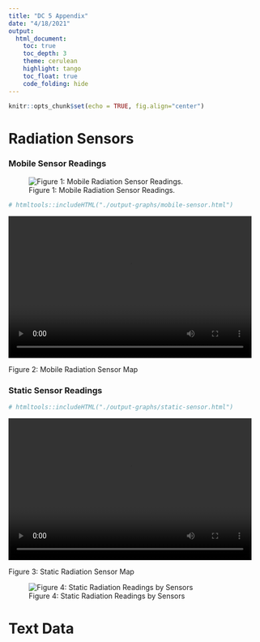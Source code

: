 ```yaml
---
title: "DC 5 Appendix"
date: "4/18/2021"
output:   
  html_document:
    toc: true
    toc_depth: 3
    theme: cerulean
    highlight: tango
    toc_float: true
    code_folding: hide
---
```


```r
knitr::opts_chunk$set(echo = TRUE, fig.align="center")
```

# Radiation Sensors


### Mobile Sensor Readings

![Figure 1: Mobile Radiation Sensor Readings.](./output-graphs/mobile-sensor-all.png)

```r
# htmltools::includeHTML("./output-graphs/mobile-sensor.html")
```


<video width="480" height="280" controls>
  <source src="./output-graphs/mobile-radiation-sensor.webm" type="video/webm">
</video>

Figure 2: Mobile Radiation Sensor Map


### Static Sensor Readings

```r
# htmltools::includeHTML("./output-graphs/static-sensor.html")
```

<video width="480" height="280" controls>
  <source src="./output-graphs/static-radiation-sensor.webm" type="video/webm">
</video>

Figure 3: Static Radiation Sensor Map

![Figure 4: Static Radiation Readings by Sensors](./output-graphs/static-sensor-facet.png)


# Text Data

